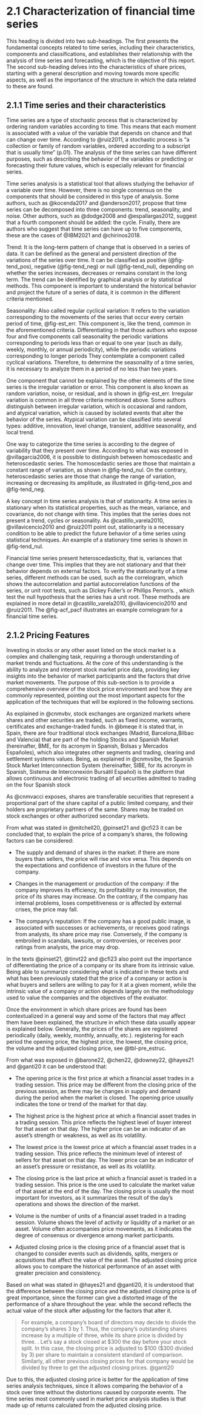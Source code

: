 # 2.1 Characterization of financial time series {.unnumbered}

This heading is divided into two sub-headings. The first presents the fundamental concepts related to time series, including their characteristics, components and classifications, and establishes their relationship with the analysis of time series and forecasting, which is the objective of this report. The second sub-heading delves into the characteristics of share prices, starting with a general description and moving towards more specific aspects, as well as the importance of the structure in which the data related to these are found.

## 2.1.1 Time series and their characteristics

Time series are a type of stochastic process that is characterized by ordering random variables according to time. This means that each moment is associated with a value of the variable that depends on chance and that can change over time. According to @ruiz2011, a stochastic process is "a collection or family of random variables, ordered according to a subscript that is usually time" (p.01). The analysis of the time series can have different purposes, such as describing the behavior of the variables or predicting or forecasting their future values, which is especially relevant for financial series.

Time series analysis is a statistical tool that allows studying the behavior of a variable over time. However, there is no single consensus on the components that should be considered in this type of analysis. Some authors, such as @kocenda2017 and @anderson2017, propose that time series can be decomposed into three components: trend, seasonality, and noise. Other authors, such as @dodge2008 and @espallargas2012, suggest that a fourth component should be added: the cycle. Finally, there are authors who suggest that time series can have up to five components, these are the cases of @IBM2021 and @chirinos2018.

Trend: It is the long-term pattern of change that is observed in a series of data. It can be defined as the general and persistent direction of the variations of the series over time. It can be classified as positive (@fig-tend_pos), negative (@fig-tend_neg) or null (@fig-tend_nul), depending on whether the series increases, decreases or remains constant in the long term. The trend can be identified by graphical analysis or by statistical methods. This component is important to understand the historical behavior and project the future of a series of data, it is common in the different criteria mentioned.

Seasonality: Also called regular cyclical variation: It refers to the variation corresponding to the movements of the series that occur every certain period of time, @fig-est_err. This component is, like the trend, common in the aforementioned criteria. Differentiating in that those authors who expose four and five components call seasonality the periodic variations corresponding to periods less than or equal to one year (such as daily, weekly, monthly, or annual periodicity), while the periodic variations corresponding to longer periods They contemplate a component called cyclical variations. Therefore, to determine the seasonality of a time series, it is necessary to analyze them in a period of no less than two years.

One component that cannot be explained by the other elements of the time series is the irregular variation or error. This component is also known as random variation, noise, or residual, and is shown in @fig-est_err. Irregular variation is common in all three criteria mentioned above. Some authors distinguish between irregular variation, which is occasional and random, and atypical variation, which is caused by isolated events that alter the behavior of the series. Atypical variation can be classified into several types: additive, innovation, level change, transient, additive seasonality, and local trend.

One way to categorize the time series is according to the degree of variability that they present over time. According to what was exposed in @villagarcia2006, it is possible to distinguish between homoscedastic and heteroscedastic series. The homoscedastic series are those that maintain a constant range of variation, as shown in @fig-tend_nul. On the contrary, heteroscedastic series are those that change the range of variation, increasing or decreasing its amplitude, as illustrated in @fig-tend_pos and @fig-tend_neg.

A key concept in time series analysis is that of stationarity. A time series is stationary when its statistical properties, such as the mean, variance, and covariance, do not change with time. This implies that the series does not present a trend, cycles or seasonality. As @castillo_varela2010, @villavicencio2010 and @ruiz2011 point out, stationarity is a necessary condition to be able to predict the future behavior of a time series using statistical techniques. An example of a stationary time series is shown in @fig-tend_nul.

Financial time series present heteroscedasticity, that is, variances that change over time. This implies that they are not stationary and that their behavior depends on external factors. To verify the stationarity of a time series, different methods can be used, such as the correlogram, which shows the autocorrelation and partial autocorrelation functions of the series, or unit root tests, such as Dickey Fuller's or Phillips Perron's. , which test the null hypothesis that the series has a unit root. These methods are explained in more detail in @castillo_varela2010, @villavicencio2010 and @ruiz2011. The @fig-acf_pacf illustrates an example correlogram for a financial time series.

## 2.1.2 Pricing Features

Investing in stocks or any other asset listed on the stock market is a complex and challenging task, requiring a thorough understanding of market trends and fluctuations. At the core of this understanding is the ability to analyze and interpret stock market price data, providing key insights into the behavior of market participants and the factors that drive market movements. The purpose of this sub-section is to provide a comprehensive overview of the stock price environment and how they are commonly represented, pointing out the most important aspects for the application of the techniques that will be explored in the following sections.

As explained in @cnmvbv, stock exchanges are organized markets where shares and other securities are traded, such as fixed income, warrants, certificates and exchange-traded funds. In @bmeqe it is stated that, in Spain, there are four traditional stock exchanges (Madrid, Barcelona, ​​Bilbao and Valencia) that are part of the holding Stocks and Spanish Market (hereinafter, BME, for its acronym in Spanish, Bolsas y Mercados Españoles), which also integrates other segments and trading, clearing and settlement systems values. Being, as explained in @cnmvsibe, the Spanish Stock Market Interconnection System (hereinafter, SIBE, for its acronym in Spanish, Sistema de Interconexión Bursátil Español) is the platform that allows continuous and electronic trading of all securities admitted to trading on the four Spanish stock

As @cnmvacci exposes, shares are transferable securities that represent a proportional part of the share capital of a public limited company, and their holders are proprietary partners of the same. Shares may be traded on stock exchanges or other authorized secondary markets.

From what was stated in @mitchell20, @pinset21 and @cfi23 it can be concluded that, to explain the price of a company's shares, the following factors can be considered:

-   The supply and demand of shares in the market: if there are more buyers than sellers, the price will rise and vice versa. This depends on the expectations and confidence of investors in the future of the company.

-   Changes in the management or production of the company: if the company improves its efficiency, its profitability or its innovation, the price of its shares may increase. On the contrary, if the company has internal problems, loses competitiveness or is affected by external crises, the price may fall.

-   The company's reputation: If the company has a good public image, is associated with successes or achievements, or receives good ratings from analysts, its share price may rise. Conversely, if the company is embroiled in scandals, lawsuits, or controversies, or receives poor ratings from analysts, the price may drop.

In the texts @pinset21, @tinvt22 and @cfi23 also point out the importance of differentiating the price of a company or its share from its intrinsic value. Being able to summarize considering what is indicated in these texts and what has been previously stated that the price of a company or action is what buyers and sellers are willing to pay for it at a given moment, while the intrinsic value of a company or action depends largely on the methodology used to value the companies and the objectives of the evaluator.

Once the environment in which share prices are found has been contextualized in a general way and some of the factors that may affect them have been explained, the structure in which these data usually appear is explained below. Generally, the prices of the shares are registered periodically (daily, weekly, monthly, annually, etc.). registering for each period the opening price, the highest price, the lowest, the closing price, the volume and the adjusted closing price, see @tbl-pre_estruc.

From what was exposed in @barone22, @chen22, @downey22, @hayes21 and @ganti20 it can be understood that:

-   The opening price is the first price at which a financial asset trades in a trading session. This price may be different from the closing price of the previous session, as there may be changes in supply and demand during the period when the market is closed. The opening price usually indicates the tone or trend of the market for that day.

-   The highest price is the highest price at which a financial asset trades in a trading session. This price reflects the highest level of buyer interest for that asset on that day. The higher price can be an indicator of an asset's strength or weakness, as well as its volatility.

-   The lowest price is the lowest price at which a financial asset trades in a trading session. This price reflects the minimum level of interest of sellers for that asset on that day. The lower price can be an indicator of an asset's pressure or resistance, as well as its volatility.

-   The closing price is the last price at which a financial asset is traded in a trading session. This price is the one used to calculate the market value of that asset at the end of the day. The closing price is usually the most important for investors, as it summarizes the result of the day's operations and shows the direction of the market.

-   Volume is the number of units of a financial asset traded in a trading session. Volume shows the level of activity or liquidity of a market or an asset. Volume often accompanies price movements, as it indicates the degree of consensus or divergence among market participants.

-   Adjusted closing price is the closing price of a financial asset that is changed to consider events such as dividends, splits, mergers or acquisitions that affect the value of the asset. The adjusted closing price allows you to compare the historical performance of an asset with greater precision and consistency.

Based on what was stated in @hayes21 and @ganti20, it is understood that the difference between the closing price and the adjusted closing price is of great importance, since the former can give a distorted image of the performance of a share throughout the year. while the second reflects the actual value of the stock after adjusting for the factors that alter it.

> For example, a company's board of directors may decide to divide the company's shares 3 by 1. Thus, the company's outstanding shares increase by a multiple of three, while its share price is divided by three. . Let's say a stock closed at \$300 the day before your stock split. In this case, the closing price is adjusted to \$100 (\$300 divided by 3) per share to maintain a consistent standard of comparison. Similarly, all other previous closing prices for that company would be divided by three to get the adjusted closing prices. @ganti20

Due to this, the adjusted closing price is better for the application of time series analysis techniques, since it allows comparing the behavior of a stock over time without the distortions caused by corporate events. The time series most commonly used in market price analysis studies is that made up of returns calculated from the adjusted closing price.
